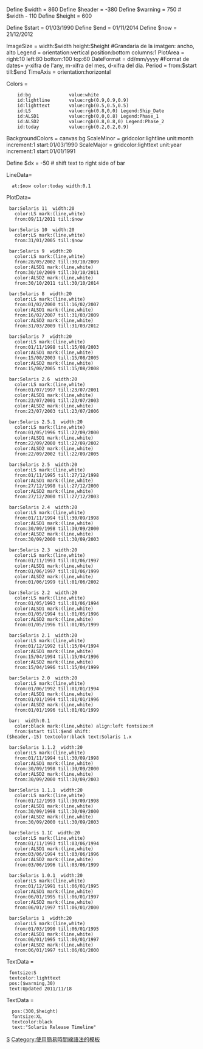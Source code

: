 <timeline>
Define $width = 860
Define $header = -380
Define $warning = 750 # $width - 110
Define $height = 600

Define $start = 01/03/1990
Define $end = 01/11/2014
Define $now = 21/12/2012

ImageSize   = width:$width height:$height #Grandaria de la imatgen: ancho, alto 
Legend = orientation:vertical position:bottom columns:1
PlotArea    = right:10 left:80 bottom:100 top:60
DateFormat  = dd/mm/yyyy #Format de dates= y-xifra de l'any, m-xifra del mes, d-xifra del dia.
Period      = from:$start till:$end
TimeAxis    = orientation:horizontal

Colors =
     id:bg              value:white
     id:lightline       value:rgb(0.9,0.9,0.9)
     id:lighttext       value:rgb(0.5,0.5,0.5)
     id:LS              value:rgb(0.8,0,0) Legend:Ship_Date
     id:ALSD1           value:rgb(0,0,0.8) Legend:Phase_1
     id:ALSD2           value:rgb(0.8,0.8,0) Legend:Phase_2
     id:today           value:rgb(0.2,0.2,0.9)

BackgroundColors = canvas:bg
ScaleMinor = gridcolor:lightline unit:month increment:1 start:01/03/1990
ScaleMajor = gridcolor:lighttext unit:year increment:1 start:01/01/1991

Define $dx = -50 # shift text to right side of bar

LineData=
   at:$now color:today width:0.1

PlotData=
  bar:Solaris&nbsp;11  width:20
    color:LS mark:(line,white)
    from:09/11/2011 till:$now

  bar:Solaris&nbsp;10  width:20
    color:LS mark:(line,white)
    from:31/01/2005 till:$now

  bar:Solaris&nbsp;9  width:20
    color:LS mark:(line,white)
    from:28/05/2002 till:30/10/2009
    color:ALSD1 mark:(line,white)
    from:30/10/2009 till:30/10/2011
    color:ALSD2 mark:(line,white)
    from:30/10/2011 till:30/10/2014

  bar:Solaris&nbsp;8  width:20
    color:LS mark:(line,white)
    from:01/02/2000 till:16/02/2007
    color:ALSD1 mark:(line,white)
    from:16/02/2007 till:31/03/2009
    color:ALSD2 mark:(line,white)
    from:31/03/2009 till:31/03/2012

  bar:Solaris&nbsp;7  width:20
    color:LS mark:(line,white)
    from:01/11/1998 till:15/08/2003
    color:ALSD1 mark:(line,white)
    from:15/08/2003 till:15/08/2005
    color:ALSD2 mark:(line,white)
    from:15/08/2005 till:15/08/2008

  bar:Solaris&nbsp;2.6  width:20
    color:LS mark:(line,white)
    from:01/07/1997 till:23/07/2001
    color:ALSD1 mark:(line,white)
    from:23/07/2001 till:23/07/2003
    color:ALSD2 mark:(line,white)
    from:23/07/2003 till:23/07/2006

  bar:Solaris&nbsp;2.5.1  width:20
    color:LS mark:(line,white)
    from:01/05/1996 till:22/09/2000
    color:ALSD1 mark:(line,white)
    from:22/09/2000 till:22/09/2002
    color:ALSD2 mark:(line,white)
    from:22/09/2002 till:22/09/2005

  bar:Solaris&nbsp;2.5  width:20
    color:LS mark:(line,white)
    from:01/11/1995 till:27/12/1998
    color:ALSD1 mark:(line,white)
    from:27/12/1998 till:27/12/2000
    color:ALSD2 mark:(line,white)
    from:27/12/2000 till:27/12/2003

  bar:Solaris&nbsp;2.4  width:20
    color:LS mark:(line,white)
    from:01/11/1994 till:30/09/1998
    color:ALSD1 mark:(line,white)
    from:30/09/1998 till:30/09/2000
    color:ALSD2 mark:(line,white)
    from:30/09/2000 till:30/09/2003

  bar:Solaris&nbsp;2.3  width:20
    color:LS mark:(line,white)
    from:01/11/1993 till:01/06/1997
    color:ALSD1 mark:(line,white)
    from:01/06/1997 till:01/06/1999
    color:ALSD2 mark:(line,white)
    from:01/06/1999 till:01/06/2002

  bar:Solaris&nbsp;2.2  width:20
    color:LS mark:(line,white)
    from:01/05/1993 till:01/06/1994
    color:ALSD1 mark:(line,white)
    from:01/05/1994 till:01/05/1996
    color:ALSD2 mark:(line,white)
    from:01/05/1996 till:01/05/1999

  bar:Solaris&nbsp;2.1  width:20
    color:LS mark:(line,white)
    from:01/12/1992 till:15/04/1994
    color:ALSD1 mark:(line,white)
    from:15/04/1994 till:15/04/1996
    color:ALSD2 mark:(line,white)
    from:15/04/1996 till:15/04/1999

  bar:Solaris&nbsp;2.0  width:20
    color:LS mark:(line,white)
    from:01/06/1992 till:01/01/1994
    color:ALSD1 mark:(line,white)
    from:01/01/1994 till:01/01/1996
    color:ALSD2 mark:(line,white)
    from:01/01/1996 till:01/01/1999

  bar:&nbsp; width:0.1
    color:black mark:(line,white) align:left fontsize:M
    from:$start till:$end shift:($header,-15) textcolor:black text:Solaris 1.x

  bar:Solaris&nbsp;1.1.2  width:20
    color:LS mark:(line,white)
    from:01/11/1994 till:30/09/1998
    color:ALSD1 mark:(line,white)
    from:30/09/1998 till:30/09/2000
    color:ALSD2 mark:(line,white)
    from:30/09/2000 till:30/09/2003

  bar:Solaris&nbsp;1.1.1  width:20
    color:LS mark:(line,white)
    from:01/12/1993 till:30/09/1998
    color:ALSD1 mark:(line,white)
    from:30/09/1998 till:30/09/2000
    color:ALSD2 mark:(line,white)
    from:30/09/2000 till:30/09/2003

  bar:Solaris&nbsp;1.1C  width:20
    color:LS mark:(line,white)
    from:01/11/1993 till:03/06/1994
    color:ALSD1 mark:(line,white)
    from:03/06/1994 till:03/06/1996
    color:ALSD2 mark:(line,white)
    from:03/06/1996 till:03/06/1999

  bar:Solaris&nbsp;1.0.1  width:20
    color:LS mark:(line,white)
    from:01/12/1991 till:06/01/1995
    color:ALSD1 mark:(line,white)
    from:06/01/1995 till:06/01/1997
    color:ALSD2 mark:(line,white)
    from:06/01/1997 till:06/01/2000

  bar:Solaris&nbsp;1  width:20
    color:LS mark:(line,white)
    from:01/03/1990 till:06/01/1995
    color:ALSD1 mark:(line,white)
    from:06/01/1995 till:06/01/1997
    color:ALSD2 mark:(line,white)
    from:06/01/1997 till:06/01/2000

TextData =
  fontsize:S
  textcolor:lighttext
  pos:($warning,30)
  text:Updated 2011/11/18

TextData =
   pos:(300,$height)
   fontsize:XL
   textcolor:black
   text:"Solaris Release Timeline"

</timeline><noinclude>
[[Category:電腦軟體時間線模板|S]]
[[Category:使用簡易時間線語法的模板]]
</noinclude>
